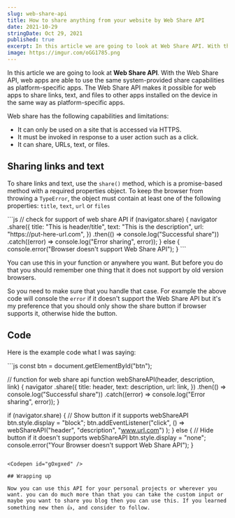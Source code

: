 ```yaml
---
slug: web-share-api
title: How to share anything from your website by Web Share API
date: 2021-10-29
stringDate: Oct 29, 2021
published: true
excerpt: In this article we are going to look at Web Share API. With the Web Share API, web apps are able to use the same system-provided share capabilities as platform-specific apps.
image: https://imgur.com/oGG1785.png
---
```


In this article we are going to look at **Web Share API**. With the Web Share API, web apps are able to use the same system-provided share capabilities as platform-specific apps. The Web Share API makes it possible for web apps to share links, text, and files to other apps installed on the device in the same way as platform-specific apps.

Web share has the following capabilities and limitations:

- It can only be used on a site that is accessed via HTTPS.
- It must be invoked in response to a user action such as a click.
- It can share, URLs, text, or files.

## Sharing links and text

To share links and text, use the `share()` method, which is a promise-based method with a required properties object. To keep the browser from throwing a `TypeError`, the object must contain at least one of the following properties: `title`, `text`, `url` or `files`

<CodeTitle lang="js" title="script.js" />
```js
// check for support of web share API
if (navigator.share) {
  navigator
    .share({
      title: "This is header/title",
      text: "This is the description",
      url: "https://put-here-url.com",
    })
    .then(() => console.log("Successful share"))
    .catch((error) => console.log("Error sharing", error));
} else {
  console.error("Browser doesn't support Web Share API");
}
```

You can use this in your function or anywhere you want. But before you do that you should remember one thing that it does not support by old version browsers.

So you need to make sure that you handle that case. For example the above code will console the `error` if it doesn't support the Web Share API but it's my preference that you should only show the share button if browser supports it, otherwise hide the button.

## Code
Here is the example code what I was saying:

<CodeTitle lang="js" title="script.js" />
```js
const btn = document.getElementById("btn");

// function for web share api
function webShareAPI(header, description, link) {
  navigator
    .share({
      title: header,
      text: description,
      url: link,
    })
    .then(() => console.log("Successful share"))
    .catch((error) => console.log("Error sharing", error));
}

if (navigator.share) {
  // Show button if it supports webShareAPI
  btn.style.display = "block";
  btn.addEventListener("click", () =>
    webShareAPI("header", "description", "www.url.com")
  );
} else {
  // Hide button if it doesn't supports webShareAPI
  btn.style.display = "none";
  console.error("Your Browser doesn't support Web Share API");
}
```

<Codepen id="gOxgxed" />

## Wrapping up

Now you can use this API for your personal projects or wherever you want. you can do much more than that you can take the custom input or maybe you want to share you blog then you can use this. If you learned something new then 👍, and consider to follow.
